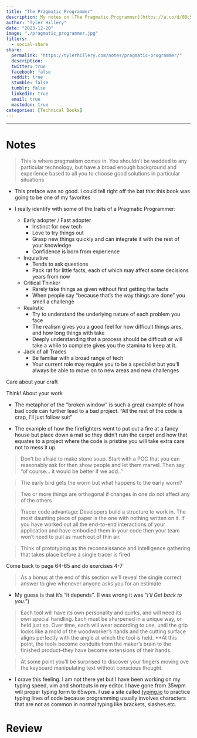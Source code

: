 ```yaml
---
title: "The Pragmatic Programmer"
description: My notes on [The Pragmatic Programmer](https://a.co/d/0BcSwpH) by David Thomas and Andrew Hunt. 
author: "Tyler Hillery"
date: "2023-12-20"
image: "./pragmatic_programmer.jpg"
filters:
  - social-share
share:
  permalink: "https://tylerhillery.com/notes/pragmatic-programmer/"
  description:
  twitter: true
  facebook: false
  reddit: true
  stumble: false
  tumblr: false
  linkedin: true
  email: true
  mastodon: true
categories: [Technical Books]
---
```


------------------------------------------------------------------------

# Notes
> This is where pragmatism comes in. You shouldn't be wedded to any particular technology, but have a broad enough background and experience based to all you to choose good solutions in particular situations

- This preface was so good. I could tell right off the bat that this book was going 
to be one of my favorites

- I really identify with some of the traits of a Pragmatic Programmer:
    - Early adopter / Fast adopter
        - Instinct for new tech
        - Love to try things out
        - Grasp new things quickly and can integrate it with the rest of your knowledge
        - Confidence is born from experience
    - Inquisitive
        - Tends to ask questions
        - Pack rat for little facts, each of which may affect some decisions years from now
    - Critical Thinker
        - Rarely take things as given without first getting the facts
        - When people say "because that's the way things are done" you smell a challenge 
    - Realistic
        - Try to understand the underlying nature of each problem you face
        - The realism gives you a good feel for how difficult things ares, and how long things with take
        - Deeply understanding that a process should be difficult or will take a while to complete gives you the stamina to keep at it.
    - Jack of all Trades
        - Be familiar with a broad range of tech
        - Your current role may require you to be a specialist but you'll always be able to move on to new areas and new challenges

::: {.callout-tip icon="false" title="💡Tip 1"}
Care about your craft
:::

::: {.callout-tip icon="false" title="💡Tip 2"}
Think! About your work
:::

- The metaphor of the “broken window” is such a great example of how bad code can further lead to a bad project. “All the rest of the code is crap, I’ll just follow suit” 

- The example of how the firefighters went to put out a fire at a fancy house but place down a mat so they didn't ruin the carpet and how that equates to a project where the code is pristine you will take extra care not to mess it up. 

> Don't be afraid to make stone soup. Start with a POC that you can reasonably ask for then show people and let them marvel. Then say “of course… it would be better if we add..” 

> The early bird gets the worm but what happens to the early worm?

> Two or more things are orthogonal if changes in one do not affect any of the others

> Tracer code advantage: Developers build a structure to work in. The most daunting piece of paper is the one with nothing written on it. If you have worked out all the end-to-end interactions of your application and have embodied them in your code then your team won't need to pull as much out of thin air. 

> Think of prototyping as the reconnaissance and intelligence gathering that takes place before a single tracer is fired.

:::{.callout-important }
Come back to page 64-65 and do exercises 4-7
:::

> As a bonus at the end of this section we’ll reveal the single correct answer to give whenever anyone asks you for an estimate

- My guess is that it's “it depends”. (I was wrong it was "*I'll Get back to you.*")

> Each tool will have its own personality and quirks, and will need its own special handling. Each must be sharpened in a unique way, or held just so. Over time, each will wear according to use, until the grip looks like a mold of the woodworker's hands and the cutting surface aligns perfectly with the angle at which the tool is held. **At this point, the tools become conduits from the maker's brain to the finished product--they have become extensions of their hands.

> At some point you'll be surprised to discover your fingers moving ove the keyboard manipulating text without conscious thought. 

- I crave this feeling. I am not there yet but I have been working on my typing speed, vim and shortcuts in my editor. I have gone from 35wpm will proper typing form to 65wpm. I use a site called [typing.io](typing.io) to practice typing lines of code because programming usually involves characters that are not as common in normal typing like brackets, slashes etc. 

# Review
